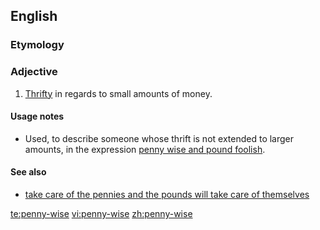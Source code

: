 ==English==

===Etymology===
{{compound|penny|wise}}

===Adjective===
{{en-adj|pos=[[penny]]-[[wise]]}}

# [[thrifty|Thrifty]] in regards to small amounts of money.

====Usage notes====
*Used, to describe someone whose thrift is not extended to larger amounts, in the expression [[penny wise and pound foolish]].

====See also====
*[[take care of the pennies and the pounds will take care of themselves]]

[[te:penny-wise]]
[[vi:penny-wise]]
[[zh:penny-wise]]